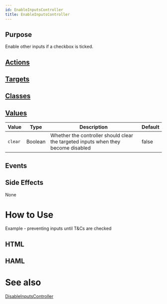 ```yaml
---
id: EnableInputsController
title: EnableInputsController
---
```


## Purpose

Enable other inputs if a checkbox is ticked.


## [Actions](https://stimulus.hotwire.dev/reference/actions)



<NoActions/>

## [Targets](https://stimulus.hotwire.dev/reference/targets)


<NoTargets/>

## [Classes](https://stimulus.hotwire.dev/reference/classes)


<NoClasses/>

## [Values](https://stimulus.hotwire.dev/reference/values)

| Value | Type | Description | Default |
| --- | --- | --- | --- |
| `clear` | Boolean | Whether the controller should clear the targeted inputs when they become disabled | false |

## Events


<NoEvents/>

## Side Effects

None



# How to Use

Example - preventing inputs until T&Cs are checked


## HTML


<EnableInputsControllerHtml/>

## HAML


<EnableInputsControllerHaml/>


# See also

[DisableInputsController](./disable_inputs_controller.mdx)
